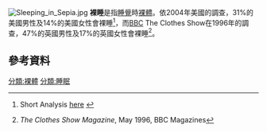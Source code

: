 [[File:Sleeping_in_Sepia.jpg|thumb]]
'''裸睡'''是指[[睡覺|睡覺]]時[[裸體|裸體]]。依2004年美國的調查，31%的美國男性及14%的美國女性會裸睡<ref>{{Cite web|url=http://abcnews.go.com/images/Politics/959a1AmericanSexSurvey.pdf|title=American Sex Survey|page=26|publisher=abcnews|year=2004|accessdate=2009-09-04|archive-date=2011-09-11|archive-url=https://web.archive.org/web/20110911012206/http://abcnews.go.com/images/Politics/959a1AmericanSexSurvey.pdf|dead-url=no}} Short Analysis [http://abcnews.go.com/Primetime/News/story?id=156921&page=1 here] {{Wayback|url=http://abcnews.go.com/Primetime/News/story?id=156921&page=1 |date=20160303183159 }}</ref>，而[[BBC|BBC]] The Clothes Show在1996年的調查，47%的英國男性及17%的英國女性會裸睡<ref>''The Clothes Show Magazine'', May 1996, BBC Magazines</ref>。

==參考資料==
{{reflist}}

{{Nudity}}

{{社會小作品}}

[[分類:裸體|分類:裸體]]
[[分類:睡眠|分類:睡眠]]